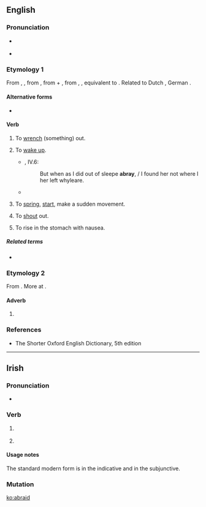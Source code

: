 ==English==

===Pronunciation===
* {{a|US}} {{IPA|/əˈbɹeɪd/|lang=en}}
* {{homophones|lang=en|abrade}}

===Etymology 1===
From {{etyl|enm|en}} {{m|enm|abraiden}}, {{m|enm|abreiden||to start up, awake, move, reproach}}, from {{etyl|ang|en}} {{m|ang|ābreġdan||to move quickly, vibrate, draw, draw from, remove, unsheath, wrench, pull out, withdraw, take away, draw back, free from, draw up, raise, lift up, start up}}, from {{etyl|gem-pro|en}} {{m|gem-pro|*uz-||out}} + {{m|gem-pro|*bregdaną||to move, swing}}, from {{etyl|ine-pro|en}} {{m|ine-pro|*bhrēḱ-}}, {{m|ine-pro|*bhrēǵ-||to shine}}, equivalent to {{prefix|a|braid|lang=en}}. Related to Dutch {{m|nl|breien||to knit}}, German {{m|de|bretten||to knit}}.

====Alternative forms====
* {{l|en|abray}}

====Verb====
{{en-verb|abraids|abraiding|abraided|past2=abraid}}

# {{label|en|transitive|obsolete}} To [[wrench]] (something) out. {{defdate|10<sup>th</sup>-13<sup>th</sup>c.}}
# {{label|en|intransitive|obsolete}} To [[wake up]]. {{defdate|11<sup>th</sup>-18<sup>th</sup>c.}}
#* {{RQ:Spenser Faerie Queene}}, IV.6:
#*: But when as I did out of sleepe '''abray''', / I found her not where I her left whyleare{{nb...}}.
#* {{quote-book|year=1600|author={{w|Edward Fairfax}}|title=The ''{{w|Jerusalem Delivered}}'' of {{w|Torquato Tasso|Tasso}}|section=XIII, l|passage=But from his study he at last '''abray'd''', / Call'd by the hermit old{{nb...}}}}
# {{label|en|intransitive|archaic}} To [[spring]], [[start]], make a sudden movement. {{defdate|from 11<sup>th</sup>c.}}
# {{label|en|intransitive|transitive|obsolete}} To [[shout]] out. {{defdate|15<sup>th</sup>-16<sup>th</sup>c.}}
# {{label|en|transitive|obsolete}} To rise in the stomach with nausea. {{defdate|16<sup>th</sup>-19<sup>th</sup>c.}}

=====Related terms=====
* {{l|en|abray}}

===Etymology 2===
From {{etyl|enm|en}} {{m|enm|abrede}}. More at {{l|en|abread}}.

====Adverb====
{{en-adv}}

# {{alternative form of|abread|lang=en}}

===References===
* The Shorter Oxford English Dictionary, 5th edition

----

==Irish==

===Pronunciation===
* {{IPA|[ˈabˠɾˠədʲ]|lang=ga}}

===Verb===
{{head|ga|verb form}}

# {{label|ga|archaic|Munster}} {{inflection of|abair||3|p|pres|indc|dependent|lang=ga}}
# {{label|ga|archaic|Munster}} {{inflection of|abair||3|p|pres|subj|lang=ga}}

====Usage notes====
The standard modern form is {{m|ga|[[deir]] [[siad]]}} in the indicative and {{m|ga|go n[[deire]] [[siad]]}} in the subjunctive.

===Mutation===
{{ga mut vowel}}

[[ko:abraid]]